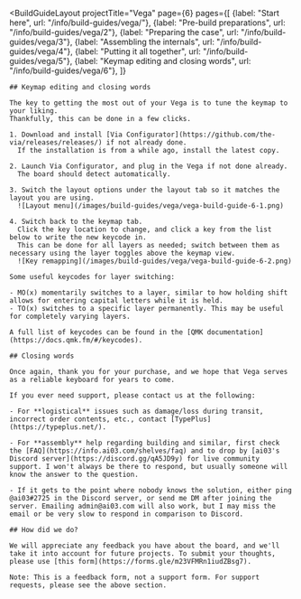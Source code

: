 ---
---


<BuildGuideLayout 
	projectTitle="Vega"
  page={6}
  pages={[
    {label: "Start here", url: "/info/build-guides/vega/"},
    {label: "Pre-build preparations", url: "/info/build-guides/vega/2"},
    {label: "Preparing the case", url: "/info/build-guides/vega/3"},
    {label: "Assembling the internals", url: "/info/build-guides/vega/4"},
    {label: "Putting it all together", url: "/info/build-guides/vega/5"},
    {label: "Keymap editing and closing words", url: "/info/build-guides/vega/6"},
  ]}
>

  <AltMarkdownRenderer>

    ## Keymap editing and closing words

    The key to getting the most out of your Vega is to tune the keymap to your liking.
    Thankfully, this can be done in a few clicks.

    1. Download and install [Via Configurator](https://github.com/the-via/releases/releases/) if not already done.
      If the installation is from a while ago, install the latest copy.

    2. Launch Via Configurator, and plug in the Vega if not done already.
      The board should detect automatically.

    3. Switch the layout options under the layout tab so it matches the layout you are using.
      ![Layout menu](/images/build-guides/vega/vega-build-guide-6-1.png)

    4. Switch back to the keymap tab.
      Click the key location to change, and click a key from the list below to write the new keycode in.
      This can be done for all layers as needed; switch between them as necessary using the layer toggles above the keymap view.
      ![Key remapping](/images/build-guides/vega/vega-build-guide-6-2.png)

    Some useful keycodes for layer switching:

    - MO(x) momentarily switches to a layer, similar to how holding shift allows for entering capital letters while it is held.
    - TO(x) switches to a specific layer permanently. This may be useful for completely varying layers.

    A full list of keycodes can be found in the [QMK documentation](https://docs.qmk.fm/#/keycodes).

    ## Closing words

    Once again, thank you for your purchase, and we hope that Vega serves as a reliable keyboard for years to come.  

    If you ever need support, please contact us at the following:  

    - For **logistical** issues such as damage/loss during transit, incorrect order contents, etc., contact [TypePlus](https://typeplus.net/).

    - For **assembly** help regarding building and similar, first check the [FAQ](https://info.ai03.com/shelves/faq) and to drop by [ai03's Discord server](https://discord.gg/qA5JD9y) for live community support. I won't always be there to respond, but usually someone will know the answer to the question.

    - If it gets to the point where nobody knows the solution, either ping @ai03#2725 in the Discord server, or send me DM after joining the server. Emailing admin@ai03.com will also work, but I may miss the email or be very slow to respond in comparison to Discord.

    ## How did we do?
    
    We will appreciate any feedback you have about the board, and we'll take it into account for future projects. To submit your thoughts, please use [this form](https://forms.gle/m23VFMRn1iudZBsg7).  

    Note: This is a feedback form, not a support form. For support requests, please see the above section.
    
    
  </AltMarkdownRenderer>
			
</BuildGuideLayout>


